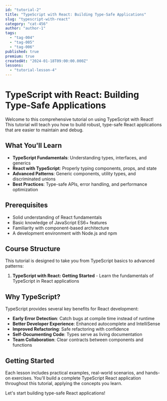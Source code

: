```yaml
---
id: "tutorial-2"
title: "TypeScript with React: Building Type-Safe Applications"
slug: "typescript-with-react"
category: "cat-456"
author: "author-1"
tags:
  - "tag-004"
  - "tag-005"
  - "tag-006"
published: true
premium: true
createdAt: "2024-01-18T09:00:00.000Z"
lessons:
  - "tutorial-lesson-4"
---
```


# TypeScript with React: Building Type-Safe Applications

Welcome to this comprehensive tutorial on using TypeScript with React! This tutorial will teach you how to build robust, type-safe React applications that are easier to maintain and debug.

## What You'll Learn

- **TypeScript Fundamentals**: Understanding types, interfaces, and generics
- **React with TypeScript**: Properly typing components, props, and state
- **Advanced Patterns**: Generic components, utility types, and discriminated unions
- **Best Practices**: Type-safe APIs, error handling, and performance optimization

## Prerequisites

- Solid understanding of React fundamentals
- Basic knowledge of JavaScript ES6+ features
- Familiarity with component-based architecture
- A development environment with Node.js and npm

## Course Structure

This tutorial is designed to take you from TypeScript basics to advanced patterns:

1. **TypeScript with React: Getting Started** - Learn the fundamentals of TypeScript in React applications

## Why TypeScript?

TypeScript provides several key benefits for React development:

- **Early Error Detection**: Catch bugs at compile time instead of runtime
- **Better Developer Experience**: Enhanced autocomplete and IntelliSense
- **Improved Refactoring**: Safe refactoring with confidence
- **Self-Documenting Code**: Types serve as living documentation
- **Team Collaboration**: Clear contracts between components and functions

## Getting Started

Each lesson includes practical examples, real-world scenarios, and hands-on exercises. You'll build a complete TypeScript React application throughout this tutorial, applying the concepts you learn.

Let's start building type-safe React applications!

